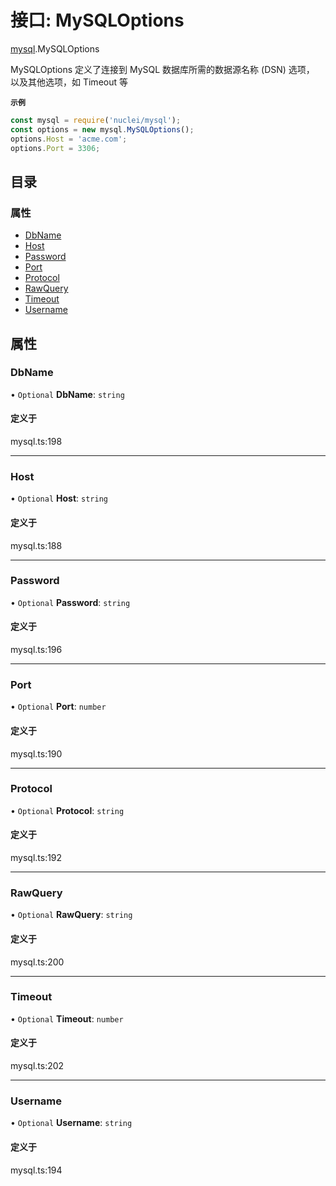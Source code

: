 # 接口: MySQLOptions

[mysql](/templates/protocols/javascript/modules/mysql).MySQLOptions

MySQLOptions 定义了连接到 MySQL 数据库所需的数据源名称 (DSN) 选项，
以及其他选项，如 Timeout 等

**`示例`**

```javascript
const mysql = require('nuclei/mysql');
const options = new mysql.MySQLOptions();
options.Host = 'acme.com';
options.Port = 3306;
```

## 目录

### 属性

- [DbName](/templates/protocols/javascript/modules/mysql.MySQLOptions#dbname)
- [Host](/templates/protocols/javascript/modules/mysql.MySQLOptions#host)
- [Password](/templates/protocols/javascript/modules/mysql.MySQLOptions#password)
- [Port](/templates/protocols/javascript/modules/mysql.MySQLOptions#port)
- [Protocol](/templates/protocols/javascript/modules/mysql.MySQLOptions#protocol)
- [RawQuery](/templates/protocols/javascript/modules/mysql.MySQLOptions#rawquery)
- [Timeout](/templates/protocols/javascript/modules/mysql.MySQLOptions#timeout)
- [Username](/templates/protocols/javascript/modules/mysql.MySQLOptions#username)

## 属性

### DbName

• `Optional` **DbName**: `string`

#### 定义于

mysql.ts:198

___

### Host

• `Optional` **Host**: `string`

#### 定义于

mysql.ts:188

___

### Password

• `Optional` **Password**: `string`

#### 定义于

mysql.ts:196

___

### Port

• `Optional` **Port**: `number`

#### 定义于

mysql.ts:190

___

### Protocol

• `Optional` **Protocol**: `string`

#### 定义于

mysql.ts:192

___

### RawQuery

• `Optional` **RawQuery**: `string`

#### 定义于

mysql.ts:200

___

### Timeout

• `Optional` **Timeout**: `number`

#### 定义于

mysql.ts:202

___

### Username

• `Optional` **Username**: `string`

#### 定义于

mysql.ts:194
